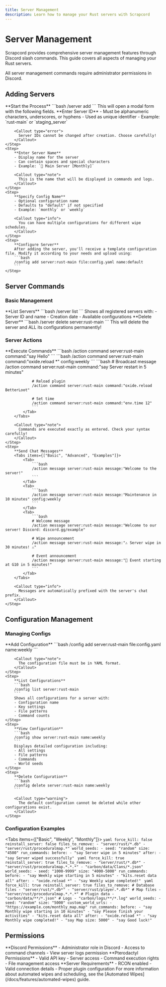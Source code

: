 ```yaml
---
title: Server Management
description: Learn how to manage your Rust servers with Scrapcord
---
```



# Server Management

Scrapcord provides comprehensive server management features through Discord slash commands. This guide covers all aspects of managing your Rust servers.

<Callout type="warning">
  All server management commands require administrator permissions in Discord.
</Callout>

## Adding Servers

<Steps>
    <Step>
        **Start the Process**
        ```bash
        /server add
        ```
        This will open a modal form with the following fields.
    </Step>
    <Step>
        **Enter Server ID**
        - Must be alphanumeric characters, underscores, or hyphens
        - Used as unique identifier
        - Example: `rust-main` or `staging_server`
        
        <Callout type="error">
          Server IDs cannot be changed after creation. Choose carefully!
        </Callout>
    </Step>
    <Step>
        **Enter Server Name**
        - Display name for the server
        - Can contain spaces and special characters
        - Example: `🌟 Main Server [Monthly]`
        
        <Callout type="note">
          This is the name that will be displayed in commands and logs.
        </Callout>
    </Step>
    <Step>
        **Specify Config Name**
        - Optional configuration name
        - Defaults to "default" if not specified
        - Example: `monthly` or `weekly`
        
        <Callout type="info">
          You can have multiple configurations for different wipe schedules.
        </Callout>
    </Step>
    <Step>
        **Configure Server**
        After adding the server, you'll receive a template configuration file. Modify it according to your needs and upload using:
        ```bash
        /config add server:rust-main file:config.yaml name:default
        ```
    </Step>
</Steps>

## Server Commands

### Basic Management

<Steps>
    <Step>
        **List Servers**
        ```bash
        /server list
        ```
        Shows all registered servers with:
        - Server ID and name
        - Creation date
        - Available configurations
    </Step>
    <Step>
        **Delete Server**
        ```bash
        /server delete server:rust-main
        ```
        <Callout type="error">
          This will delete the server and ALL its configurations permanently!
        </Callout>
    </Step>
</Steps>

### Server Actions

<Steps>
    <Step>
        **Execute Commands**
        <Tabs items={["Basic", "Advanced", "Examples"]}>
            <Tab>
                ```bash
                /action command server:rust-main command:"say Hello"
                ```
            </Tab>
            <Tab>
                ```bash
                /action command server:rust-main command:"oxide.reload *" config:weekly
                ```
            </Tab>
            <Tab>
                ```bash
                # Broadcast message
                /action command server:rust-main command:"say Server restart in 5 minutes"
                
                # Reload plugin
                /action command server:rust-main command:"oxide.reload BetterLoot"
                
                # Set time
                /action command server:rust-main command:"env.time 12"
                ```
            </Tab>
        </Tabs>
        
        <Callout type="note">
          Commands are executed exactly as entered. Check your syntax carefully!
        </Callout>
    </Step>
    <Step>
        **Send Chat Messages**
        <Tabs items={["Basic", "Advanced", "Examples"]}>
            <Tab>
                ```bash
                /action message server:rust-main message:"Welcome to the server!"
                ```
            </Tab>
            <Tab>
                ```bash
                /action message server:rust-main message:"Maintenance in 10 minutes" config:weekly
                ```
            </Tab>
            <Tab>
                ```bash
                # Welcome message
                /action message server:rust-main message:"Welcome to our server! Discord: discord.gg/example"
                
                # Wipe announcement
                /action message server:rust-main message:"⚠️ Server wipe in 30 minutes! ⚠️"
                
                # Event announcement
                /action message server:rust-main message:"🎉 Event starting at G10 in 5 minutes!"
                ```
            </Tab>
        </Tabs>
        
        <Callout type="info">
          Messages are automatically prefixed with the server's chat prefix.
        </Callout>
    </Step>
</Steps>

## Configuration Management

### Managing Configs

<Steps>
    <Step>
        **Add Configuration**
        ```bash
        /config add server:rust-main file:config.yaml name:weekly
        ```
        
        <Callout type="note">
          The configuration file must be in YAML format.
        </Callout>
    </Step>
    <Step>
        **List Configurations**
        ```bash
        /config list server:rust-main
        ```
        Shows all configurations for a server with:
        - Configuration name
        - Key settings
        - File patterns
        - Command counts
    </Step>
    <Step>
        **View Configuration**
        ```bash
        /config show server:rust-main name:weekly
        ```
        Displays detailed configuration including:
        - All settings
        - File patterns
        - Commands
        - World seeds
    </Step>
    <Step>
        **Delete Configuration**
        ```bash
        /config delete server:rust-main name:weekly
        ```
        
        <Callout type="warning">
          The default configuration cannot be deleted while other configurations exist.
        </Callout>
    </Step>
</Steps>

### Configuration Examples

<Tabs items={["Basic", "Weekly", "Monthly"]}>
    <Tab>
        ```yaml
        force_kill: false
        reinstall_server: false
        files_to_remove:
          - "server/rust/*.db"
          - "server/rust/proceduralmap.*"
        world_seeds:
          - seed: "random"
            size: "4500"
        run_commands:
          before:
            - "say Server wipe in 5 minutes"
          after:
            - "say Server wiped successfully"
        ```
    </Tab>
    <Tab>
        ```yaml
        force_kill: true
        reinstall_server: true
        files_to_remove:
          - "server/rust/*.db*"
          - "server/rust/proceduralmap.*.*.*"
          - "carbon/data/Clans/*.json"
        world_seeds:
          - seed: "1000-9999"
            size: "4000-5000"
        run_commands:
          before:
            - "say Weekly wipe starting in 5 minutes"
            - "kits.reset data all"
          after:
            - "oxide.reload *"
            - "say Weekly wipe completed!"
        ```
    </Tab>
    <Tab>
        ```yaml
        force_kill: true
        reinstall_server: true
        files_to_remove:
          # Database files
          - "server/rust/*.db*"
          - "server/rust/player.*.db*"
          # Map files
          - "server/rust/proceduralmap.*.*.*"
          # Plugin data
          - "carbon/data/**/*.json"
          # Logs
          - "carbon/logs/**/*.log"
        world_seeds:
          - seed: "random"
            size: "5000"
        custom_world_urls:
          - "https://example.com/monthly_map.map"
        run_commands:
          before:
            - "say Monthly wipe starting in 10 minutes"
            - "say Please finish your activities"
            - "kits.reset data all"
          after:
            - "oxide.reload *"
            - "say Monthly wipe completed!"
            - "say Map size: 5000"
            - "say Good luck!"
        ```
    </Tab>
</Tabs>

## Permissions

<Steps>
    <Step>
        **Discord Permissions**
        - Administrator role in Discord
        - Access to command channels
        - View server logs permission
    </Step>
    <Step>
        **Pterodactyl Permissions**
        - Valid API key
        - Server access
        - Command execution rights
        - File management access
    </Step>
    <Step>
        **Server Requirements**
        - RCON enabled
        - Valid connection details
        - Proper plugin configuration
    </Step>
</Steps>

<Callout type="info">
  For more information about automated wipes and scheduling, see the [Automated Wipes](/docs/features/automated-wipes) guide.
</Callout> 